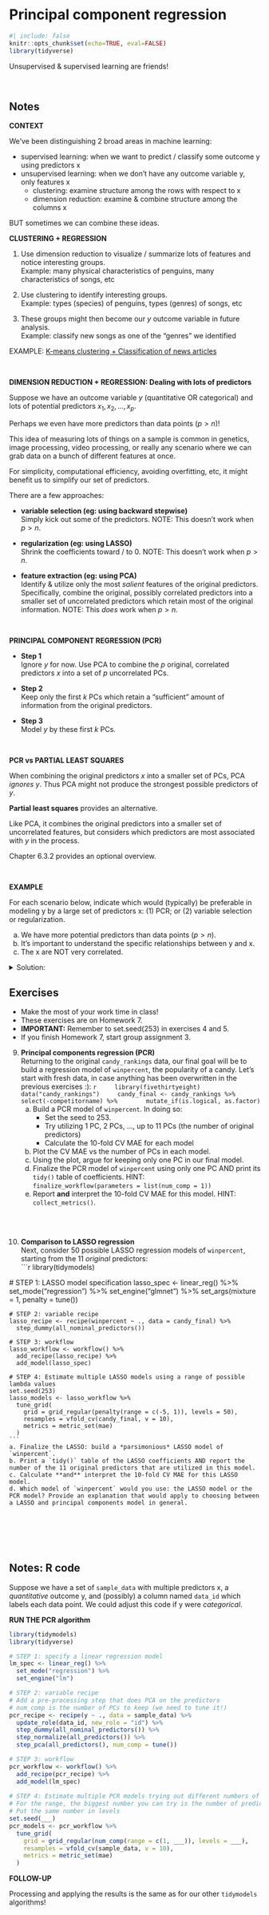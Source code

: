 # Principal component regression

```r
#| include: false
knitr::opts_chunk$set(echo=TRUE, eval=FALSE)
library(tidyverse)
```

Unsupervised & supervised learning are friends! 


<!-- don't overwrite the notes doc! The exercise sections are different -->



<!-- PCR vs partial least squares p237 -->
<!-- unlike PCR, partial least squares i.d. new directions by also considering by which are associated with Y.  loadings of first direction defined by LS coefs, thus summarizes the most important LS predictors -->




\


## Notes {-}







**CONTEXT**

We've been distinguishing 2 broad areas in machine learning:

- supervised learning: when we want to predict / classify some outcome y using predictors x
- unsupervised learning: when we don't have any outcome variable y, only features x       
    - clustering: examine structure among the rows with respect to x
    - dimension reduction: examine & combine structure among the columns x
    
BUT sometimes we can combine these ideas.








**CLUSTERING + REGRESSION**

1. Use dimension reduction to visualize / summarize lots of features and notice interesting groups.       
    Example: many physical characteristics of penguins, many characteristics of songs, etc
    
2. Use clustering to identify interesting groups.       
    Example: types (species) of penguins, types (genres) of songs, etc

3. These groups might then become our $y$ outcome variable in future analysis.        
    Example: classify new songs as one of the "genres" we identified



EXAMPLE: [K-means clustering + Classification of news articles](https://github.com/AustinKrause/nyt-article-summarizer)




<br>



**DIMENSION REDUCTION + REGRESSION: Dealing with lots of predictors**    

Suppose we have an outcome variable $y$ (quantitative OR categorical) and lots of potential predictors $x_1, x_2, ..., x_p$.

Perhaps we even have more predictors than data points ($p > n$)!

This idea of measuring lots of things on a sample is common in genetics, image processing, video processing, or really any scenario where we can grab data on a bunch of different features at once.

For simplicity, computational efficiency, avoiding overfitting, etc, it might benefit us to simplify our set of predictors.

There are a few approaches:  

- **variable selection (eg: using backward stepwise)**    
    Simply kick out some of the predictors.
    NOTE: This doesn't work when $p > n$.    
    
    
- **regularization (eg: using LASSO)**    
    Shrink the coefficients toward / to 0.
    NOTE: This doesn't work when $p > n$.    
    
    
- **feature extraction (eg: using PCA)**    
    Identify & utilize only the most *salient* features of the original predictors.
    Specifically, combine the original, possibly correlated predictors into a smaller set of uncorrelated predictors which retain most of the original information.
    NOTE: This *does* work when $p > n$.        









<br>




**PRINCIPAL COMPONENT REGRESSION (PCR)**

- **Step 1**    
     Ignore $y$ for now.
     Use PCA to combine the $p$ original, correlated predictors $x$ into a set of $p$ uncorrelated PCs.

- **Step 2**        
    Keep only the first $k$ PCs which retain a "sufficient" amount of information from the original predictors.    

- **Step 3**    
    Model $y$ by these first $k$ PCs.  
    





<br>



**PCR vs PARTIAL LEAST SQUARES**

When combining the original predictors $x$ into a smaller set of PCs, PCA *ignores* $y$. Thus PCA might not produce the strongest possible predictors of $y$.

**Partial least squares** provides an alternative.

Like PCA, it combines the original predictors into a smaller set of uncorrelated features, but considers which predictors are most associated with $y$ in the process.

Chapter 6.3.2 provides an optional overview.








 
<br>




**EXAMPLE**    

For each scenario below, indicate which would (typically) be preferable in modeling y by a large set of predictors x: (1) PCR; or (2) variable selection or regularization.

a. We have more potential predictors than data points ($p > n$).
b. It's important to understand the specific relationships between y and x.
c. The x are NOT very correlated.

 

<details>
<summary>Solution:</summary>
a. 1. (typically) can't do variable selection, regularization when $p > n$.
b. 2. The PCs lose the original meaning of the predictors
c. 2. PCR wouldn't simplify things much (need a lot of PCs to retain info). 

</details>



## Exercises {-}


- Make the most of your work time in class!
- These exercises are on Homework 7.
- **IMPORTANT:** Remember to set.seed(253) in exercises 4 and 5.
- If you finish Homework 7, start group assignment 3.



9. **Principal components regression (PCR)**    
    Returning to the original `candy_rankings` data, our final goal will be to build a regression model of `winpercent`, the popularity of a candy.
    Let's start with fresh data, in case anything has been overwritten in the previous exercises :):
    ```r
    library(fivethirtyeight)
    data("candy_rankings")
    candy_final <- candy_rankings %>% 
      select(-competitorname) %>% 
      mutate_if(is.logical, as.factor)
    ```       
    a. Build a PCR model of `winpercent`. In doing so:    
        - Set the seed to 253.    
        - Try utilizing 1 PC, 2 PCs, ..., up to 11 PCs (the number of original predictors)
        - Calculate the 10-fold CV MAE for each model
    b. Plot the CV MAE vs the number of PCs in each model.
    c. Using the plot, argue for keeping only one PC in our final model.
    d. Finalize the PCR model of `winpercent` using only one PC AND print its `tidy()` table of coefficients. HINT:        
        `finalize_workflow(parameters = list(num_comp = 1))`
    e. Report **and** interpret the 10-fold CV MAE for this model. HINT: `collect_metrics()`.


\
\


10. **Comparison to LASSO regression**       
    Next, consider 50 possible LASSO regression models of `winpercent`, starting from the 11 *original* predictors:       
    ```r
    library(tidymodels)
    
   # STEP 1: LASSO model specification
    lasso_spec <- linear_reg() %>% 
      set_mode("regression") %>% 
      set_engine("glmnet") %>% 
      set_args(mixture = 1, penalty = tune())
    
    # STEP 2: variable recipe
    lasso_recipe <- recipe(winpercent ~ ., data = candy_final) %>% 
      step_dummy(all_nominal_predictors())
    
    # STEP 3: workflow
    lasso_workflow <- workflow() %>% 
      add_recipe(lasso_recipe) %>% 
      add_model(lasso_spec)
      
    # STEP 4: Estimate multiple LASSO models using a range of possible lambda values
    set.seed(253)
    lasso_models <- lasso_workflow %>% 
      tune_grid(
        grid = grid_regular(penalty(range = c(-5, 1)), levels = 50),
        resamples = vfold_cv(candy_final, v = 10),
        metrics = metric_set(mae)
      )
    ```
    a. Finalize the LASSO: build a *parsimonious* LASSO model of `winpercent`.
    b. Print a `tidy()` table of the LASSO coefficients AND report the number of the 11 original predictors that are utilized in this model.
    c. Calculate **and** interpret the 10-fold CV MAE for this LASSO model.
    d. Which model of `winpercent` would you use: the LASSO model or the PCR model? Provide an explanation that would apply to choosing between a LASSO and principal components model in general.           
    






\
\
\
\







## Notes: R code {-}


Suppose we have a set of `sample_data` with multiple predictors x, a *quantitative* outcome y, and (possibly) a column named `data_id` which labels each data point.
We could adjust this code if y were *categorical*.




**RUN THE PCR algorithm**

```r
library(tidymodels)
library(tidyverse)

# STEP 1: specify a linear regression model
lm_spec <- linear_reg() %>% 
  set_mode("regression") %>% 
  set_engine("lm")

# STEP 2: variable recipe
# Add a pre-processing step that does PCA on the predictors
# num_comp is the number of PCs to keep (we need to tune it!)
pcr_recipe <- recipe(y ~ ., data = sample_data) %>% 
  update_role(data_id, new_role = "id") %>%
  step_dummy(all_nominal_predictors()) %>% 
  step_normalize(all_predictors()) %>%
  step_pca(all_predictors(), num_comp = tune())

# STEP 3: workflow
pcr_workflow <- workflow() %>% 
  add_recipe(pcr_recipe) %>% 
  add_model(lm_spec)
  
# STEP 4: Estimate multiple PCR models trying out different numbers of PCs to keep
# For the range, the biggest number you can try is the number of predictors you started with
# Put the same number in levels
set.seed(___)
pcr_models <- pcr_workflow %>% 
  tune_grid(
    grid = grid_regular(num_comp(range = c(1, ___)), levels = ___),
    resamples = vfold_cv(sample_data, v = 10),
    metrics = metric_set(mae)
  )
```


**FOLLOW-UP**

Processing and applying the results is the same as for our other `tidymodels` algorithms!







